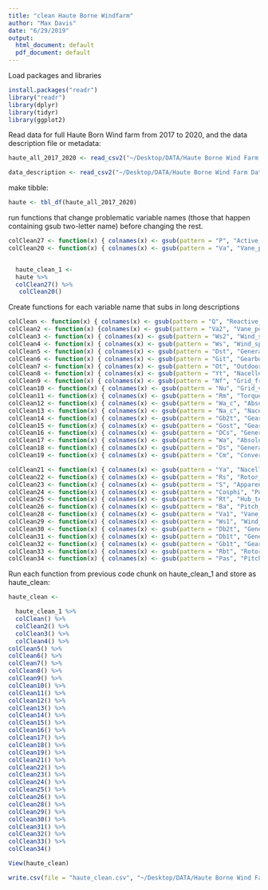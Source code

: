 ```yaml
---
title: "clean Haute Borne Windfarm"
author: "Max Davis"
date: "6/29/2019"
output:
  html_document: default
  pdf_document: default
---
```


Load packages and libraries

```r

install.packages("readr")
library("readr")
library(dplyr)
library(tidyr)
library(ggplot2)

```

Read data for full Haute Born Wind farm from 2017 to 2020, and the data description file or metadata:

```r
haute_all_2017_2020 <- read_csv2("~/Desktop/DATA/Haute Borne Wind Farm Data/la-haute-borne-data-2017-2020.csv")

data_description <- read_csv2("~/Desktop/DATA/Haute Borne Wind Farm Data/data_description.csv")
```


make tibble:

```r
haute <- tbl_df(haute_all_2017_2020)

```

run functions that change problematic variable names (those that happen containing gsub two-letter name) before changing the rest.

```r

colClean27 <- function(x) { colnames(x) <- gsub(pattern = "P", "Active_power", colnames(x)) ; x}
colClean20 <- function(x) { colnames(x) <- gsub(pattern = "Va", "Vane_position", colnames(x)) ; x}


  haute_clean_1 <-
  haute %>%
  colClean27() %>%
   colClean20()

```

Create functions for each variable name that subs in long descriptions

```r

colClean <- function(x) { colnames(x) <- gsub(pattern = "Q", "Reactive_power", colnames(x)) ; x} 
colClean2 <- function(x) {colnames(x) <- gsub(pattern = "Va2", "Vane_position_2", colnames(x)) ;x} 
colClean3 <- function(x) { colnames(x) <- gsub(pattern = "Ws2", "Wind_speed_2", colnames(x)) ; x}
colClean4 <- function(x) { colnames(x) <- gsub(pattern = "Ws", "Wind_speed", colnames(x)) ; x}
colClean5 <- function(x) { colnames(x) <- gsub(pattern = "Dst", "Generator_stator_temperature", colnames(x)) ; x}
colClean6 <- function(x) { colnames(x) <- gsub(pattern = "Git", "Gearbox_inlet_temperature", colnames(x)) ; x}
colClean7 <- function(x) { colnames(x) <- gsub(pattern = "Ot", "Outdoor_temperature", colnames(x)) ; x}
colClean8 <- function(x) { colnames(x) <- gsub(pattern = "Yt", "Nacelle_temperature", colnames(x)) ; x}
colClean9 <- function(x) { colnames(x) <- gsub(pattern = "Nf", "Grid_frequency", colnames(x)) ; x}
colClean10 <- function(x) { colnames(x) <- gsub(pattern = "Nu", "Grid_voltage", colnames(x)) ; x}
colClean11 <- function(x) { colnames(x) <- gsub(pattern = "Rm", "Torque", colnames(x)) ; x}
colClean12 <- function(x) { colnames(x) <- gsub(pattern = "Wa_c", "Absolute_wind_direction_corrected", colnames(x)) ; x}
colClean13 <- function(x) { colnames(x) <- gsub(pattern = "Na_c", "Nacelle_angle_corrected", colnames(x)) ; x}
colClean14 <- function(x) { colnames(x) <- gsub(pattern = "Gb2t", "Gearbox_bearing_2_temperature", colnames(x)) ; x}
colClean15 <- function(x) { colnames(x) <- gsub(pattern = "Gost", "Gearbox_oil_sump_temperature", colnames(x)) ; x}
colClean16 <- function(x) { colnames(x) <- gsub(pattern = "DCs", "Generator_converter_speed", colnames(x)) ; x}
colClean17 <- function(x) { colnames(x) <- gsub(pattern = "Wa", "Absolute_wind_direction", colnames(x)) ; x}
colClean18 <- function(x) { colnames(x) <- gsub(pattern = "Ds", "Generator_speed", colnames(x)) ; x}
colClean19 <- function(x) { colnames(x) <- gsub(pattern = "Cm", "Converter_torque", colnames(x)) ; x}

colClean21 <- function(x) { colnames(x) <- gsub(pattern = "Ya", "Nacelle_angle", colnames(x)) ; x}
colClean22 <- function(x) { colnames(x) <- gsub(pattern = "Rs", "Rotor_speed", colnames(x)) ; x}
colClean23 <- function(x) { colnames(x) <- gsub(pattern = "S", "Apparent_power", colnames(x)) ; x}
colClean24 <- function(x) { colnames(x) <- gsub(pattern = "Cosphi", "Power_factor", colnames(x)) ; x}
colClean25 <- function(x) { colnames(x) <- gsub(pattern = "Rt", "Hub_temperature", colnames(x)) ; x}
colClean26 <- function(x) { colnames(x) <- gsub(pattern = "Ba", "Pitch_angle", colnames(x)) ; x}
colClean28 <- function(x) { colnames(x) <- gsub(pattern = "Va1", "Vane_position_1", colnames(x)) ; x}
colClean29 <- function(x) { colnames(x) <- gsub(pattern = "Ws1", "Wind_speed_1", colnames(x)) ; x}
colClean30 <- function(x) { colnames(x) <- gsub(pattern = "Db2t", "Generator_bearing_2_temperature", colnames(x)) ; x}
colClean31 <- function(x) { colnames(x) <- gsub(pattern = "Db1t", "Generator_bearing_1_temperature", colnames(x)) ; x}
colClean32 <- function(x) { colnames(x) <- gsub(pattern = "Gb1t", "Gearbox_bearing_1_temperature", colnames(x)) ; x}
colClean33 <- function(x) { colnames(x) <- gsub(pattern = "Rbt", "Rotor_bearing_temperature", colnames(x)) ; x}
colClean34 <- function(x) { colnames(x) <- gsub(pattern = "Pas", "Pitch_angle_setpoint", colnames(x)) ; x}
```  

Run each function from previous code chunk on haute_clean_1 and store as haute_clean:

```r
haute_clean <-

  haute_clean_1 %>% 
  colClean() %>%
  colClean2() %>%
  colClean3() %>%
  colClean4() %>%
colClean5() %>%
colClean6() %>%
colClean7() %>%
colClean8() %>%
colClean9() %>%
colClean10() %>%
colClean11() %>%
colClean12() %>%
colClean13() %>%
colClean14() %>%
colClean15() %>%
colClean16() %>%
colClean17() %>%
colClean18() %>%
colClean19() %>%
colClean21() %>%
colClean22() %>%
colClean23() %>%
colClean24() %>%
colClean25() %>%
colClean26() %>%
colClean28() %>%
colClean29() %>%
colClean30() %>%
colClean31() %>%
colClean32() %>%
colClean33() %>%
colClean34()
```

```r
View(haute_clean)
```


```r
write.csv(file = "haute_clean.csv", "~/Desktop/DATA/Haute Borne Wind Farm Data/Haute_output")
```



